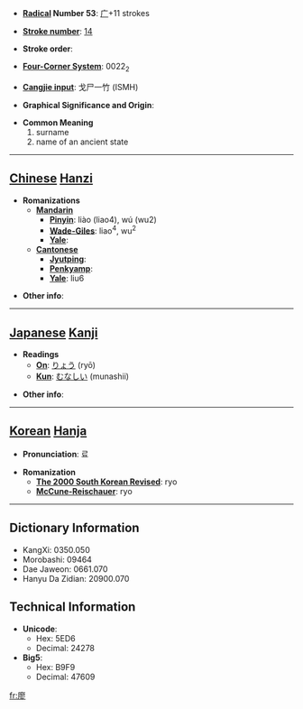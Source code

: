 * '''[[Wiktionary:Chinese radical index| Radical]] Number 53''': [[Wiktionary:Chinese radical index 广|广]]+11 strokes

* '''[[Wiktionary:Chinese total strokes index|Stroke number]]''': [[Wiktionary:Chinese total strokes index 14|14]]

* '''Stroke order''': 

* '''[[Wiktionary:Chinese four corner index|Four-Corner System]]''': 0022<sub>2</sub>

* '''[[Wiktionary:Chinese Cangjie index|Cangjie input]]''': 戈尸一竹 (ISMH)

* '''Graphical Significance and Origin''': 

* '''Common Meaning'''
*#surname
*# name of an ancient state


----

== [[Chinese]] [[Hanzi]] ==

* '''Romanizations'''
** '''[[Mandarin]]'''
*** '''[[Pinyin]]''': liào (liao4), wú (wu2)
*** '''[[Wade-Giles]]''': liao<sup>4</sup>, wu<sup>2</sup>
*** '''[[Yale]]''': 
** '''[[Cantonese]]'''
*** '''[[Jyutping]]''':
*** '''[[Penkyamp]]''': 
*** '''[[Yale]]''': liu6

* '''Other info''': 

----

== [[Japanese]] [[Kanji]] ==

* '''Readings'''
** '''[[On]]''': [[りょう]] (ryō)
** '''[[Kun]]''': [[むなしい]] (munashii)

* '''Other info''':  

----

== [[Korean]] [[Hanja]] ==

* '''Pronunciation''': 료

* '''Romanization'''
** '''[[The 2000 South Korean Revised Romanization|The 2000 South Korean Revised]]''': ryo
** '''[[McCune-Reischauer]]''': ryo

----

== Dictionary Information ==

* KangXi: 0350.050
* Morobashi: 09464
* Dae Jaweon: 0661.070
* Hanyu Da Zidian: 20900.070

== Technical Information ==

* '''Unicode''':
** Hex: 5ED6
** Decimal: 24278
* '''Big5''':
** Hex: B9F9
** Decimal: 47609

[[fr:廖]]